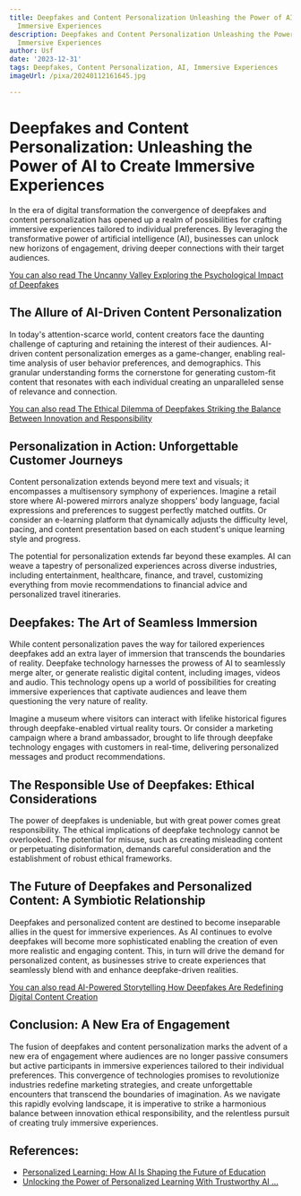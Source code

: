 ```yaml
---
title: Deepfakes and Content Personalization Unleashing the Power of AI to Create
  Immersive Experiences
description: Deepfakes and Content Personalization Unleashing the Power of AI to Create
  Immersive Experiences
author: Usf
date: '2023-12-31'
tags: Deepfakes, Content Personalization, AI, Immersive Experiences
imageUrl: /pixa/20240112161645.jpg

---
```

# Deepfakes and  Content Personalization:  Unleashing  the Power of AI to Create Immersive Experiences

In the era of digital transformation the  convergence of deepfakes and content personalization has opened up a realm of possibilities for crafting immersive experiences tailored to individual preferences. By leveraging the  transformative power of artificial intelligence (AI), businesses can unlock  new horizons  of engagement, driving  deeper connections with their target audiences.

[You can also read The Uncanny Valley Exploring the Psychological Impact of Deepfakes](The%20Uncanny%20Valley%20Exploring%20the%20Psychological%20Impact%20of%20Deepfakes)


## The Allure of AI-Driven Content Personalization

In  today's attention-scarce world, content  creators face the daunting  challenge of  capturing and retaining the interest of their audiences. AI-driven content personalization emerges as a game-changer, enabling real-time analysis of user behavior preferences, and demographics. This granular understanding forms the cornerstone for generating custom-fit content that resonates with each individual creating an unparalleled sense of relevance and connection.

[You can also read The Ethical Dilemma of Deepfakes Striking the Balance Between Innovation  and Responsibility](The%20Ethical%20Dilemma%20of%20Deepfakes%20Striking%20the%20Balance%20Between%20Innovation%20and%20Responsibility)


## Personalization in Action: Unforgettable Customer Journeys

Content personalization extends beyond mere text and  visuals; it encompasses a multisensory symphony of experiences. Imagine  a retail  store where AI-powered mirrors analyze shoppers' body language, facial expressions and preferences to  suggest perfectly matched outfits. Or consider an e-learning platform that  dynamically adjusts  the  difficulty level, pacing, and content presentation based on each student's unique learning style and progress.

The potential for personalization extends far beyond these examples. AI can weave a tapestry of  personalized experiences across diverse industries, including entertainment, healthcare, finance, and travel, customizing everything from movie recommendations to financial advice  and  personalized travel itineraries.

##  Deepfakes: The Art of Seamless Immersion

While content personalization paves the way for tailored experiences deepfakes add an extra layer of  immersion that transcends the boundaries of reality. Deepfake technology harnesses the prowess of AI to seamlessly merge alter, or generate realistic digital content, including images, videos  and audio. This technology opens up a world of possibilities for creating immersive experiences  that captivate audiences and leave them questioning the very nature of reality.

Imagine a museum where visitors can  interact with lifelike historical figures through deepfake-enabled virtual reality tours. Or consider a marketing campaign where  a brand ambassador, brought to  life  through deepfake technology engages with customers  in real-time, delivering  personalized  messages  and  product recommendations.

## The Responsible Use of Deepfakes: Ethical Considerations

The power  of deepfakes is undeniable,  but with great power comes great responsibility. The ethical implications  of deepfake technology cannot be  overlooked. The potential for  misuse, such as creating misleading  content or perpetuating disinformation,  demands careful consideration and the establishment of robust ethical frameworks.

## The Future of Deepfakes and Personalized Content: A Symbiotic Relationship

Deepfakes and personalized  content are destined to become inseparable allies in the quest for immersive experiences. As AI continues to  evolve deepfakes will become more sophisticated enabling the creation of even  more realistic and engaging content. This, in turn will drive the demand for personalized content, as businesses strive to create  experiences  that seamlessly blend with and enhance deepfake-driven realities.

[You can also read AI-Powered Storytelling  How Deepfakes Are Redefining Digital Content Creation](AI-Powered%20Storytelling%20How%20Deepfakes%20Are%20Redefining%20Digital%20Content%20Creation)


## Conclusion: A New Era of Engagement

The fusion of deepfakes and content  personalization marks the advent of a new era  of  engagement where audiences are no longer passive consumers but active participants in immersive experiences tailored to their individual preferences. This  convergence of technologies promises to revolutionize industries  redefine marketing strategies, and create unforgettable encounters that transcend the boundaries of imagination. As we navigate this rapidly evolving landscape, it  is imperative  to strike a harmonious balance between innovation ethical responsibility, and the relentless pursuit  of creating truly immersive  experiences.

## References:
- [Personalized Learning: How AI Is Shaping the Future of Education](https://www.fullestop.com/blog/personalized-learning-how-ai-is-shaping-the-future-of-education)
- [Unlocking the Power of Personalized Learning With Trustworthy AI ...](https://www.edsurge.com/news/2023-10-20-unlocking-the-power-of-personalized-learning-with-trustworthy-ai-and-advanced-analytics)
